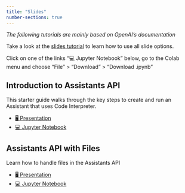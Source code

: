 ```yaml
---
title: "Slides"
number-sections: true
---
```


*The following tutorials are mainly based on OpenAI's documentation*


::: {.callout-note appearance="simple"}
Take a look at the [slides tutorial](https://kirenz.github.io/lab-toolkit/slides/slides.html#/title-slide) to learn how to use all slide options. 
:::


Click on one of the links "💻 Jupyter Notebook" below, go to the Colab menu and choose "File" > "Download" > "Download .ipynb"


## Introduction to Assistants API

This starter guide walks through the key steps to create and run an Assistant that uses Code Interpreter.

::: {.callout-tip appearance="simple" icon=false}
- [🖥️ Presentation](slides/assistant-intro.qmd)
- [💻 Jupyter Notebook](https://colab.research.google.com/github/kirenz/lab-assistants-api/blob/main/code/assistant-intro.ipynb)

:::

## Assistants API with Files

Learn how to handle files in the Assistants API

::: {.callout-tip appearance="simple" icon=false}
- [🖥️ Presentation](slides/assistant-files.qmd)
- [💻 Jupyter Notebook](https://colab.research.google.com/github/kirenz/lab-assistants-api/blob/main/code/assistant-files.ipynb)

:::